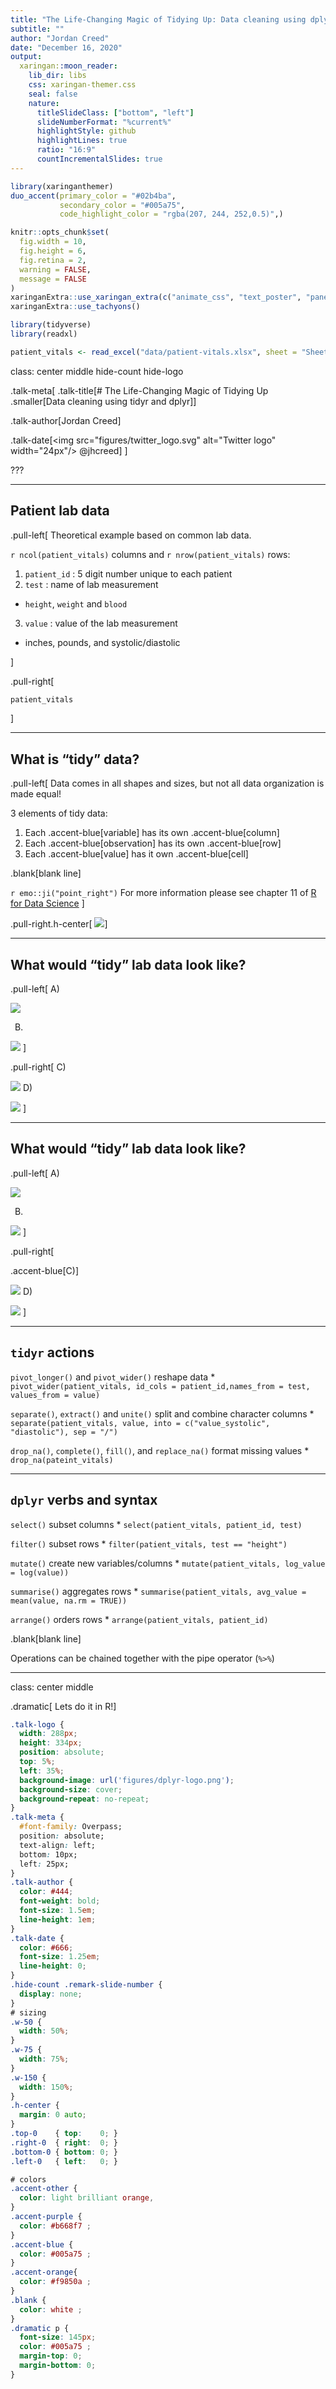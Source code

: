 ```yaml
---
title: "The Life-Changing Magic of Tidying Up: Data cleaning using dplyr/tidyr"
subtitle: ""  
author: "Jordan Creed"
date: "December 16, 2020"
output:
  xaringan::moon_reader:
    lib_dir: libs
    css: xaringan-themer.css
    seal: false
    nature:
      titleSlideClass: ["bottom", "left"]
      slideNumberFormat: "%current%"
      highlightStyle: github
      highlightLines: true
      ratio: "16:9"
      countIncrementalSlides: true
---
```


```r
library(xaringanthemer)
duo_accent(primary_color = "#02b4ba", 
           secondary_color = "#005a75",
           code_highlight_color = "rgba(207, 244, 252,0.5)",)
```


```r
knitr::opts_chunk$set(
  fig.width = 10, 
  fig.height = 6, 
  fig.retina = 2,
  warning = FALSE, 
  message = FALSE
)
xaringanExtra::use_xaringan_extra(c("animate_css", "text_poster", "panelset"))
xaringanExtra::use_tachyons()

library(tidyverse)
library(readxl)

patient_vitals <- read_excel("data/patient-vitals.xlsx", sheet = "Sheet2")

```

class: center middle hide-count hide-logo

<div class="talk-logo"></div>

.talk-meta[
  .talk-title[# The Life-Changing Magic of Tidying Up<br> .smaller[Data cleaning using tidyr and dplyr]]

  .talk-author[Jordan Creed]
  
  .talk-date[<img src="figures/twitter_logo.svg" alt="Twitter logo" width="24px"/> @jhcreed]
]

???

---

## Patient lab data  

.pull-left[
Theoretical example based on common lab data.

`r ncol(patient_vitals)` columns and `r nrow(patient_vitals)` rows:

1. `patient_id` : 5 digit number unique to each patient
2. `test` : name of lab measurement 
  + `height`, `weight` and `blood`
3. `value` : value of the lab measurement
  + inches, pounds, and systolic/diastolic

]

.pull-right[

```r
patient_vitals
```

]

---

## What is "tidy" data? 

.pull-left[
Data comes in all shapes and sizes, but not all data organization is made equal!

3 elements of tidy data:

1. Each .accent-blue[variable] has its own .accent-blue[column]
2. Each .accent-blue[observation] has its own .accent-blue[row]
3. Each .accent-blue[value] has it own .accent-blue[cell]

.blank[blank line]

`r emo::ji("point_right")` For more information please see chapter 11 of [R for Data Science](https://r4ds.had.co.nz/data-import.html)
]

.pull-right.h-center[
![](figures/marie-condo-cords.gif)
]

---

## What would "tidy" lab data look like? 

.pull-left[
A)

![](figures/data-a.png)

B) 

![](figures/data-b.png)
]

.pull-right[
C)

![](figures/data-c.png)
D) 

![](figures/data-d.png)
]

---

## What would "tidy" lab data look like? 

.pull-left[
A)

![](figures/data-a.png)

B) 

![](figures/data-b.png)
]

.pull-right[

.accent-blue[C)]

![](figures/data-c.png)
D) 

![](figures/data-d.png)
]

---

## `tidyr` actions 

`pivot_longer()` and `pivot_wider()` reshape data 
* `pivot_wider(patient_vitals, id_cols = patient_id,names_from = test, values_from = value)`

`separate()`, `extract()` and `unite()` split and combine character columns
* `separate(patient_vitals, value, into = c("value_systolic", "diastolic"), sep = "/")`

`drop_na()`, `complete()`, `fill()`, and `replace_na()` format missing values
* `drop_na(pateint_vitals)`

---

## `dplyr` verbs and syntax

`select()` subset columns
* `select(patient_vitals, patient_id, test)`

`filter()` subset rows
* `filter(patient_vitals, test == "height")`

`mutate()` create new variables/columns
* `mutate(patient_vitals, log_value = log(value))`

`summarise()` aggregates rows
* `summarise(patient_vitals, avg_value = mean(value, na.rm = TRUE))`

`arrange()` orders rows 
* `arrange(patient_vitals, patient_id)`

.blank[blank line]

Operations can be chained together with the pipe operator (`%>%`) 

---

class: center middle

.dramatic[
Lets do it 
in R!
]



```css
.talk-logo {
  width: 288px;
  height: 334px;
  position: absolute;
  top: 5%;
  left: 35%;
  background-image: url('figures/dplyr-logo.png');
  background-size: cover;
  background-repeat: no-repeat;
}
.talk-meta {
  #font-family: Overpass;
  position: absolute;
  text-align: left;
  bottom: 10px;
  left: 25px;
}
.talk-author {
  color: #444;
  font-weight: bold;
  font-size: 1.5em;
  line-height: 1em;
}
.talk-date {
  color: #666;
  font-size: 1.25em;
  line-height: 0;
}
.hide-count .remark-slide-number {
  display: none;
}
# sizing 
.w-50 {
  width: 50%;
}
.w-75 {
  width: 75%;
}
.w-150 {
  width: 150%;
}
.h-center {
  margin: 0 auto;
}
.top-0    { top:    0; }
.right-0  { right:  0; }
.bottom-0 { bottom: 0; }
.left-0   { left:   0; }

# colors
.accent-other { 
  color: light brilliant orange,
}
.accent-purple { 
  color: #b668f7 ; 
}
.accent-blue { 
  color: #005a75 ;
}
.accent-orange{
  color: #f9850a ;
}
.blank { 
  color: white ;
}
.dramatic p {
  font-size: 145px;
  color: #005a75 ;
  margin-top: 0;
  margin-bottom: 0;
}
```
